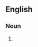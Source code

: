 {{also|Zaddiks}}

==English==

===Noun===
{{head|en|noun plural form}}

# {{plural of|zaddik|lang=en}}